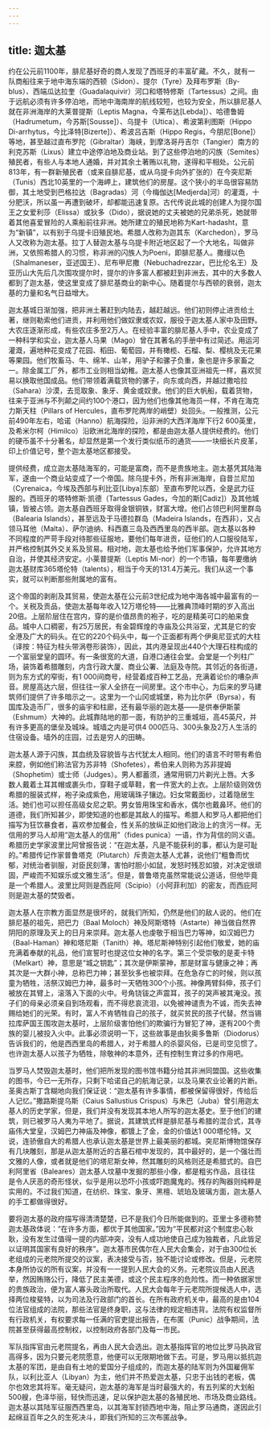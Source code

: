 ```yaml
---
---
---
```

title: 迦太基
---




约在公元前1100年，腓尼基好奇的商人发现了西班牙的丰富矿藏。不久，就有一队商船往来于地中海东端的西顿（Sidon）、提尔（Tyre）及拜布罗斯（By-blus）、西端瓜达拉奎（Guadalaquivir）河口和塔特修斯（Tartessus）之间。由于远航必须有许多停泊地，而地中海南岸的航线较短，也较为安全，所以腓尼基人就在非洲海岸的大莱普提斯（Leptis Magna，今莱布达[Lebda]）、哈德鲁姆（Hadrumetum，今苏斯[Sousse]）、乌提卡（Utica）、希波第利图斯（Hippo Di-arrhytus，今比泽特[Bizerte]）、希波吕吉斯（Hippo Regis，今朋尼[Bone]）等地，甚至越过直布罗陀（Gibraltar）海峡，到摩洛哥丹吉尔（Tangier）南方的利克苏斯（Lixus）建立中途停泊地及商业站。到了这些停泊地的闪族（Semites）殖民者，有些人与本地人通婚，并对其余土著贿以礼物，遂得和平相处。公元前813年，有一群新殖民者（或来自腓尼基，或从乌提卡向外扩张的）在今突尼斯（Tunis）西北10英里的一个海岬上，建筑他们的房屋。这个狭小的半岛很容易防御，其土地受到巴格拉达（Bagradas）河（今梅伽达[Medjerda]河）的灌溉，十分肥沃，所以虽一再遭到破坏，却都能迅速复原。古代传说此城的创建人为提尔国王之女爱利莎（Elissa）或狄多（Dido），据说她的丈夫被她的兄弟杀死，她就带着其他喜爱冒险的人乘船前往非洲。她所建立的殖民地称为Kart-hadasht，意为“新镇”，以有别于乌提卡旧殖民地。希腊人改称为迦其东（Karchedon），罗马人又改称为迦太基。拉丁人替迦太基与乌提卡附近地区起了一个大地名，叫做非洲，又依照希腊人的习惯，称非洲的闪族人为Poeni，即腓尼基人。撒缦以色（Shalmaneser，亚述国王）、尼布甲尼撒（Nebuchadrezzar，巴比伦名王）及亚历山大先后几次围攻提尔时，提尔的许多富人都被赶到非洲去，其中的大多数人都到了迦太基，使这里变成了腓尼基商业的新中心。随着提尔与西顿的衰弱，迦太基的力量和名气日益增大。

迦太基城日渐加强，把非洲土著赶到内陆去，越赶越远。他们初则停止进贡给土著，继则勒索他们进贡，并利用他们做奴隶或农奴，服役于迦太基人家中及田野。大农庄逐渐形成，有些农庄多至2万人。在经验丰富的腓尼基人手中，农业变成了一种科学和实业，迦太基人马果（Mago）曾在其著名的手册中有过简述。用运河灌溉，遍地种花变成了花园、稻田、葡萄园，并有橄榄、石榴、梨、樱桃及无花果等果园。他们牧畜马、牛、绵羊、山羊，用驴子和骡子负重，象也是许多家畜之一。除金属工厂外，都市工业则相当幼稚。迦太基人也像其亚洲祖先一样，喜欢贸易以换取他国成品。他们带领着满载货物的骡子，向东或向西，并越过撒哈拉（Sahara）沙漠，去觅取象、象牙、黄金或奴隶。他们的巨大帆船，载着货物，往来于亚洲与不列颠之间约100个港口，因为他们也像其他海员一样，不肯在海克力斯天柱（Pillars of Hercules，直布罗陀两岸的峭壁）处回头。一般推测，公元前490年左右，哈诺（Hanno）航海探险，沿非洲的大西洋海岸下行2 600英里，及希米尔柯（Himilco）沿欧洲北海岸的探险，都是由迦太基人提供经费的。他们的硬币虽不十分著名，却显然是第一个发行类似纸币的通货——一块细长片皮革，印上价值记号，整个迦太基地区都接受。

提供经费，成立迦太基陆海军的，可能是富商，而不是贵族地主。迦太基凭其陆海军，遂由一个商业站变成了一个帝国。除乌提卡外，所有非洲海岸，自昔兰尼加（Cyrenaica，今埃及西部与利比亚[Libya]东部）至直布罗陀以西，全是武力征服的。西班牙的塔特修斯·凯德（Tartessus Gades，今加的斯[Cadiz]）及其他城镇，皆被占领。迦太基自西班牙取得金银铜铁，财富大增。他们占领巴利阿里群岛（Balearia Islands），甚至远及于马德拉群岛（Madeira Islands，在西非），又占领马耳他（Malta）、萨尔迪纳、科西嘉三岛及西西里岛的西半部。迦太基以各种不同程度的严苛手段对待那些征服地，要他们每年进贡，征他们的人口服役陆军，并严格控制其外交关系及贸易。相对地，迦太基也给予他们军事保护，允许其地方自治，并使其经济安定。小莱普提斯（Leptis Mi-nor）的一个市镇，每年要缴纳迦太基财库365塔伦特（talents），相当于今天的131.4万美元。我们从这一个事实，就可以判断那些附属地的富有。

这个帝国的剥削及其贸易，使迦太基在公元前3世纪成为地中海各城中最富有的一个。关税及贡品，使迦太基每年收入12万塔伦特——比雅典顶峰时期的岁入高出20倍。上层阶层住在宫内，穿的是价值昂贵的袍子，吃的是精美可口的舶来食品。城中人口稠密，有25万居民，有金碧辉煌的寺庙及公共浴室，尤其是它的安全港及广大的码头。在它的220个码头中，每一个正面都有两个伊奥尼亚式的大柱（译按：特征为柱头带涡卷形装饰），因此，其内港呈现出440个大理石柱构成的一个富丽堂皇的圆环。有一条很宽的大道，自港口通往会堂。会堂是一个列柱广场，装饰着希腊雕刻，内含行政大厦、商业公署、法庭及寺院。其邻近的各街道，则为东方式的窄街，有1 000间商号，经营着成百种工艺品，充满着论价的嘈杂声音。房屋高达六层，但往往一家人全挤在一间房里。这个市中心，为后来的罗马建筑师们提供了许多暗示之一。这里为一个山冈或城堡，称为比尔萨（Byrsa），有国库及造币厂，很多的庙宇和柱廊，还有最华丽的迦太基——是供奉伊斯蒙（Eshmum）大神的。此城靠陆地的那一面，有防护的三重城垣，高45英尺，并有许多更高的堡垒及城垛。城墙之内是可供4 000匹马、300头象及2万人生活的住宿设备。墙外的庄园，过去是穷人的田畴。

迦太基人源于闪族，其血统及容貌皆与古代犹太人相同。他们的语言不时带有希伯来腔，例如他们称法官为苏非特（Shofetes），希伯来人则称为苏非提姆（Shophetim）或士师（Judges）。男人都蓄须，通常用铜刀片剃光上唇。大多数人戴着土耳其帽或裹头巾，穿鞋子或草鞋，套一件宽大的上衣。上层阶级则效仿希腊的服装式样，袍子染成紫色，用玻璃珠子镶边。妇女常戴面纱，过着隐居生活。她们也可以担任高级女尼之职。男女皆用珠宝和香水，偶尔也戴鼻环。他们的道德，我们所知甚少，即使知道的也都是其敌人的描写。希腊人和罗马人都把他们描写为狂饮暴食者，喜欢参加餐会，性关系的放纵正如他们政治上的贪污一样。无信用的罗马人却用“迦太基人的信用”（fides punica）一语，作为背信的同义语。希腊历史学家波里比阿曾报告说：“在迦太基，凡是不能获利的事，都认为是可耻的。”希腊传记作家普鲁塔克（Plutarch）斥责迦太基人尤甚，说他们“粗鲁而忧郁，对统治者驯服，对臣民刻薄，害怕时胆小如鼠，发怒时残忍如狼，对决定很顽固，严峻而不知娱乐或文雅生活”。但是，普鲁塔克虽然常能说公道话，但他毕竟是一个希腊人。波里比阿则是西庇阿（Scipio）（小阿菲利加）的密友，而西庇阿则是迦太基的焚毁者。

迦太基人在宗教方面显然是很坏的，就我们所知，仍然是他们的敌人说的。他们在腓尼基的祖先，把巴力（Baal Moloch）神及阿斯塔特（Astarte）神当做自然界阴阳的原理及天上的日月来崇拜。迦太基人也虔敬于相当巴力等神，如汉姆巴力（Baal-Haman）神和塔尼斯（Tanith）神。塔尼斯神特别引起他们敬爱，她的庙充满着奉献的礼品，他们宣誓时也提这位女神的名字。第三个受崇敬的是麦卡特（Melkart）神，意思是“城之钥匙”；其次是伊斯蒙神，那是财富与健康之神；再其次是一大群小神，总称巴力神；甚至狄多也被崇拜。在危急存亡的时候，则以孩童为牺牲，活祭汉姆巴力神，最多时一天牺牲300个小孩。神像两臂斜伸，孩子们被放在其臂上，滚落入下面的火中。号角铙钹之声震耳，孩子的哭声被其淹没。孩子们的母亲必须亲自到场观看，而不得悲哀流泪，以免被神谴责为不诚，而失去神赐给她们的光荣。有时，富人不肯牺牲自己的孩子，就买贫民的孩子代替。然当锡拉库萨国王围攻迦太基时，上层阶级害怕他们的欺骗行为冒犯了神，遂有200个贵族的婴儿被投入火中。此事必须说明一下，这些故事是由狄奥多鲁斯（Diodorus）告诉我们的，他是西西里岛的希腊人，对于希腊人的杀婴风俗，已是司空见惯了。也许迦太基人以孩子为牺牲，除敬神的本意外，还有控制生育过多的作用吧。

当罗马人焚毁迦太基时，他们把所发现的图书馆书籍分给其非洲同盟国。这些收集的图书，今已一无所存，只剩下哈诺自己的航海记录，以及马果农业论著的片断。圣奥古斯丁含糊地向我们保证说：“迦太基有许多事情，都被保留得很好，传给后人记忆。”撒路斯提乌斯（Caius Sallustius Crispus）与朱巴（Juba）曾引用迦太基人的历史学家，但是，我们并没有发现其本地人所写的迦太基史。至于他们的建筑，则已被罗马人夷为平地了。据说，其建筑式样是腓尼基与希腊的混合式，其寺庙伟大堂皇，汉姆巴力神庙及神像，都镀上了金，金的价值达1 000塔伦特。又说，连骄傲自大的希腊人也承认迦太基是世界上最美丽的都城。突尼斯博物馆保存有几块雕刻，那是从迦太基附近的古墓石棺中发现的，其中最好的，是一个强壮而文雅的人像，或者就是他们的塔尼斯女神，然其雕刻的风格则还是希腊式的。自巴利阿里省（Baleares）迦太基人坟墓中发掘的那些小像，都是粗劣作品，且往往是令人厌恶的奇形怪状，似乎是用以恐吓小孩或吓跑魔鬼的。残存的陶器则纯粹是实用的。不过我们知道，在纺织、珠宝、象牙、黑檀、琥珀及玻璃方面，迦太基人的手工都做得很好。

要将迦太基的政府描写得清清楚楚，已不是我们今日所能做到的。亚里士多德称赞迦太基政体说：“在许多方面，都优于其他国家。”因为“平民都对这个制度忠心耿耿，没有发生过值得一提的内部冲突，没有人成功地使自己成为独裁者，凡此皆足以证明其国家有良好的秩序”。迦太基市民偶尔在人民大会集会，对于由300位长老组成的元老院所提交的议案，表决接受与否，独不能讨论或修改。但是，元老院本身所协议的所有议案，并没有一一提到人民大会的义务。元老院议员由人民选举，然因贿赂公行，降低了民主美德，或这个民主程序的危险性。而一种依据家世的贵族政治，便为富人寡头政治所取代。人民大会每年于元老院所提候选人中，选择两位梭斐特，以为司法及行政部门的首长。在所有政府机关中，最高的是由104位法官组成的法院，那些法官是终身职，这与法律的规定相违背。法院有权监督所有行政机关，有权要求每一任满的官吏提出报告，在布匿（Punic）战争期间，法院甚至获得最高控制权，以控制政府各部门及每一市民。

军队指挥官由元老院提名，再由人民大会选出。迦太基指挥官的地位比罗马执政官高得多，因为只要元老院愿意，他便可以无限期地做下去。可是，罗马用以抵抗迦太基的军团，是由自有土地的爱国分子组成的，而迦太基的陆军则为外国雇佣军队，以利比亚人（Libyan）为主，他们并不热爱迦太基，只忠于出钱的老板，偶尔也效忠其将军。毫无疑问，迦太基的海军是当时最强大的，有五列桨的大划船500艘，色泽华丽，轻快而迅速，足以保护迦太基的各殖民地、市场及商业路线。迦太基以其陆军征服西西里岛，以其海军封锁西地中海，阻止罗马通商，遂因此引起绵亘百年之久的生死决斗，即我们所知的三次布匿战争。